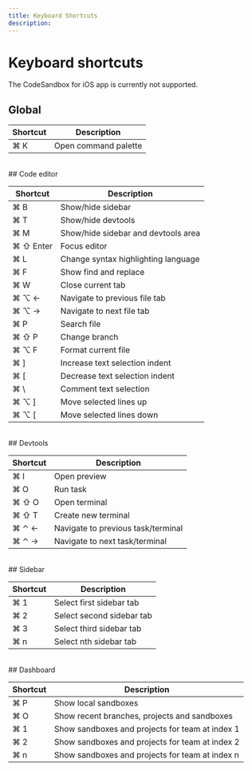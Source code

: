 ```yaml
---
title: Keyboard Shortcuts
description:
---
```



# Keyboard shortcuts

<Callout emoji="ℹ️">
The CodeSandbox for iOS app is currently not supported.
</Callout>

## Global

| Shortcut      | Description |
| ----------- | ----------- |
⌘ K | Open command palette

<br/>
## Code editor

| Shortcut      | Description |
| ----------- | ----------- |
⌘ B | Show/hide sidebar
⌘ T | Show/hide devtools
⌘ M | Show/hide sidebar and devtools area
⌘ ⇧ Enter | Focus editor
⌘ L | Change syntax highlighting language
⌘ F | Show find and replace
⌘ W | Close current tab
⌘ ⌥ ← | Navigate to previous file tab
⌘ ⌥ → | Navigate to next file tab
⌘ P | Search file
⌘ ⇧ P | Change branch
⌘ ⌥ F | Format current file
⌘ ] | Increase text selection indent
⌘ [ | Decrease text selection indent
⌘ \ | Comment text selection
⌘ ⌥ ] | Move selected lines up
⌘ ⌥ [ | Move selected lines down

<br/>
## Devtools

| Shortcut      | Description |
| ----------- | ----------- |
⌘ I | Open preview
⌘ O | Run task
⌘ ⇧ O | Open terminal
⌘ ⇧ T | Create new terminal
⌘ ⌃ ← | Navigate to previous task/terminal
⌘ ⌃ → | Navigate to next task/terminal

<br/>
## Sidebar

| Shortcut      | Description |
| ----------- | ----------- |
⌘ 1 | Select first sidebar tab
⌘ 2 | Select second sidebar tab
⌘ 3 | Select third sidebar tab
⌘ n | Select nth sidebar tab

<br/>
## Dashboard

| Shortcut      | Description |
| ----------- | ----------- |
⌘ P | Show local sandboxes
⌘ O | Show recent branches, projects and sandboxes
⌘ 1 | Show sandboxes and projects for team at index 1
⌘ 2 | Show sandboxes and projects for team at index 2
⌘ n | Show sandboxes and projects for team at index n

